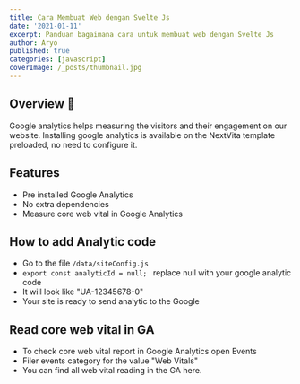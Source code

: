 ```yaml
---
title: Cara Membuat Web dengan Svelte Js
date: '2021-01-11'
excerpt: Panduan bagaimana cara untuk membuat web dengan Svelte Js
author: Aryo
published: true
categories: [javascript]
coverImage: /_posts/thumbnail.jpg
---
```


## Overview 📝

Google analytics helps measuring the visitors and their engagement on our website. Installing google analytics is available on the NextVita template preloaded, no need to configure it. 


## Features
- Pre installed Google Analytics
- No extra dependencies
- Measure core web vital in Google Analytics

## How to add Analytic code
- Go to the file ``` /data/siteConfig.js ``` 
- ```export const analyticId = null; ``` replace null with your google analytic code 
- It will look like "UA-12345678-0" 
- Your site is ready to send analytic to the Google

## Read core web vital in GA

- To check core web vital report in Google Analytics open Events
- Filer events category for the value "Web Vitals" 
- You can find all web vital reading in the GA here. 
